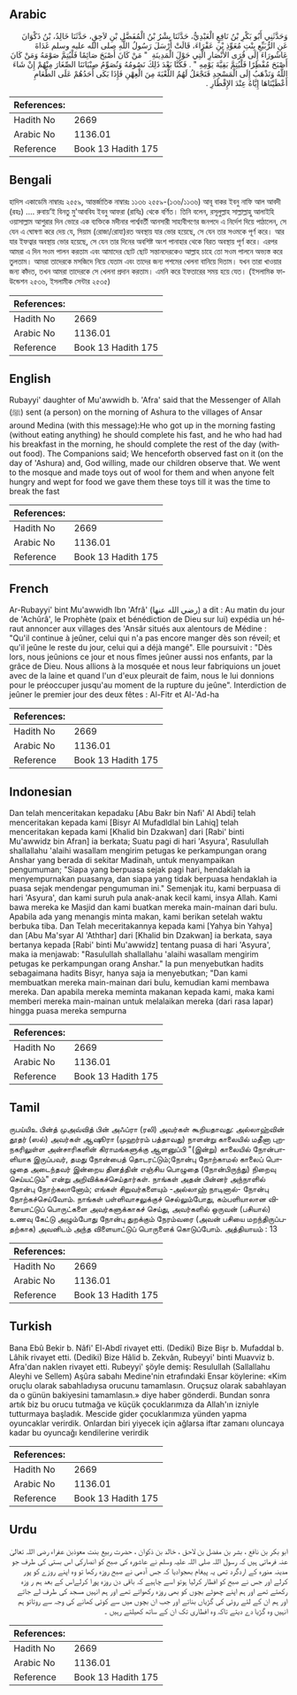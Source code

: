## Arabic


<div dir="rtl" lang="ar" style={{fontSize:'larger',backgroundColor:'#f8f9fa',padding:20}}>
وَحَدَّثَنِي أَبُو بَكْرِ بْنُ نَافِعٍ الْعَبْدِيُّ، حَدَّثَنَا بِشْرُ بْنُ الْمُفَضَّلِ بْنِ لاَحِقٍ، حَدَّثَنَا خَالِدُ، بْنُ ذَكْوَانَ عَنِ الرُّبَيِّعِ بِنْتِ مُعَوِّذِ بْنِ عَفْرَاءَ، قَالَتْ أَرْسَلَ رَسُولُ اللَّهِ صلى الله عليه وسلم غَدَاةَ عَاشُورَاءَ إِلَى قُرَى الأَنْصَارِ الَّتِي حَوْلَ الْمَدِينَةِ ‏ "‏ مَنْ كَانَ أَصْبَحَ صَائِمًا فَلْيُتِمَّ صَوْمَهُ وَمَنْ كَانَ أَصْبَحَ مُفْطِرًا فَلْيُتِمَّ بَقِيَّةَ يَوْمِهِ ‏"‏ ‏.‏ فَكُنَّا بَعْدَ ذَلِكَ نَصُومُهُ وَنُصَوِّمُ صِبْيَانَنَا الصِّغَارَ مِنْهُمْ إِنْ شَاءَ اللَّهُ وَنَذْهَبُ إِلَى الْمَسْجِدِ فَنَجْعَلُ لَهُمُ اللُّعْبَةَ مِنَ الْعِهْنِ فَإِذَا بَكَى أَحَدُهُمْ عَلَى الطَّعَامِ أَعْطَيْنَاهَا إِيَّاهُ عِنْدَ الإِفْطَارِ ‏.‏
</div>
<div style={{backgroundColor:'#f8f9fa',padding:20, marginBottom: 10}}><table> <thead> <tr> <th>References:</th> <th></th> </tr> </thead> <tbody><tr><td>Hadith No</td><td>2669</td></tr><tr><td>Arabic No</td><td>1136.01</td></tr><tr><td>Reference</td><td>Book 13 Hadith 175</td></tr></tbody></table></div>

## Bengali


<div dir="ltr" lang="bn" style={{fontSize:'larger',backgroundColor:'#f8f9fa',padding:20}}>
হাদিস একাডেমি নাম্বারঃ ২৫৫৯, আন্তর্জাতিক নাম্বারঃ ১১৩৬ ২৫৫৯-(১৩৬/১১৩৬) আবূ বাকর ইবনু নাফি আল আবদী (রহঃ) .... রুবায়’ই বিনতু মু'আববিয ইবনু আফরা (রাযিঃ) থেকে বর্ণিত। তিনি বলেন, রসূলুল্লাহ সাল্লাল্লাহু আলাইহি ওয়াসাল্লাম আশুরার দিন ভোরে এক ব্যক্তিকে মদীনার পার্শ্ববর্তী আনসারী সাহাবীগণের জনপদে এ নির্দেশ দিয়ে পাঠালেন, সে যেন এ ঘোষণা করে দেয় যে, সিয়াম (রোজা/রোযা)রত অবস্থায় যার ভোর হয়েছে, সে যেন তার সওমকে পূর্ণ করে। আর যার ইফত্বার অবস্থায় ভোর হয়েছে, সে যেন তার দিনের অবশিষ্ট অংশ পানাহার থেকে বিরত অবস্থায় পূর্ণ করে। এরপর আমরা এ দিন সওম পালন করতাম এবং আমাদের ছোট ছোট সন্তানদেরকেও আল্লাহ চাহে তো সওম পালনে অভ্যস্ত করে তুলতাম। আমরা তাদেরকে মসজিদে নিয়ে যেতাম এবং তাদের জন্য পশমের খেলনা বানিয়ে দিতাম। যখন তারা খাওয়ার জন্য কাঁদত, তখন আমরা তাদেরকে সে খেলনা প্রদান করতাম। এমনি করে ইফতারের সময় হয়ে যেত। (ইসলামিক ফাউন্ডেশন ২৫৩৬, ইসলামীক সেন্টার ২৫৩৫)
</div>
<div style={{backgroundColor:'#f8f9fa',padding:20, marginBottom: 10}}><table> <thead> <tr> <th>References:</th> <th></th> </tr> </thead> <tbody><tr><td>Hadith No</td><td>2669</td></tr><tr><td>Arabic No</td><td>1136.01</td></tr><tr><td>Reference</td><td>Book 13 Hadith 175</td></tr></tbody></table></div>

## English


<div dir="ltr" lang="en" style={{fontSize:'larger',backgroundColor:'#f8f9fa',padding:20}}>
Rubayyi' daughter of Mu'awwidh b. 'Afra' said that the Messenger of Allah (ﷺ) sent (a person) on the morning of Ashura to the villages of Ansar around Medina (with this message):He who got up in the morning fasting (without eating anything) he should complete his fast, and he who had had his breakfast in the morning, he should complete the rest of the day (without food). The Companions said; We henceforth observed fast on it (on the day of 'Ashura) and, God willing, made our children observe that. We went to the mosque and made toys out of wool for them and when anyone felt hungry and wept for food we gave them these toys till it was the time to break the fast
</div>
<div style={{backgroundColor:'#f8f9fa',padding:20, marginBottom: 10}}><table> <thead> <tr> <th>References:</th> <th></th> </tr> </thead> <tbody><tr><td>Hadith No</td><td>2669</td></tr><tr><td>Arabic No</td><td>1136.01</td></tr><tr><td>Reference</td><td>Book 13 Hadith 175</td></tr></tbody></table></div>

## French


<div dir="ltr" lang="fr" style={{fontSize:'larger',backgroundColor:'#f8f9fa',padding:20}}>
Ar-Rubayyi' bint Mu'awwidh Ibn 'Afrâ' (رضي الله عنها) a dit : Au matin du jour de 'Achûrâ', le Prophète (paix et bénédiction de Dieu sur lui) expédia un héraut annoncer aux villages des 'Ansâr situés aux alentours de Médine : "Qu'il continue à jeûner, celui qui n'a pas encore manger dès son réveil; et qu'il jeûne le reste du jour, celui qui a déjà mangé". Elle poursuivit : "Dès lors, nous jeûnions ce jour et nous fîmes jeûner aussi nos enfants, par la grâce de Dieu. Nous allions à la mosquée et nous leur fabriquions un jouet avec de la laine et quand l'un d'eux pleurait de faim, nous le lui donnions pour le préoccuper jusqu'au moment de la rupture du jeûne". Interdiction de jeûner le premier jour des deux fêtes : Al-Fitr et Al-'Ad-ha
</div>
<div style={{backgroundColor:'#f8f9fa',padding:20, marginBottom: 10}}><table> <thead> <tr> <th>References:</th> <th></th> </tr> </thead> <tbody><tr><td>Hadith No</td><td>2669</td></tr><tr><td>Arabic No</td><td>1136.01</td></tr><tr><td>Reference</td><td>Book 13 Hadith 175</td></tr></tbody></table></div>

## Indonesian


<div dir="ltr" lang="id" style={{fontSize:'larger',backgroundColor:'#f8f9fa',padding:20}}>
Dan telah menceritakan kepadaku [Abu Bakr bin Nafi' Al Abdi] telah menceritakan kepada kami [Bisyr Al Mufadldlal bin Lahiq] telah menceritakan kepada kami [Khalid bin Dzakwan] dari [Rabi' binti Mu'awwidz bin Afran] ia berkata; Suatu pagi di hari 'Asyura', Rasulullah shallallahu 'alaihi wasallam mengirim petugas ke perkampungan orang Anshar yang berada di sekitar Madinah, untuk menyampaikan pengumuman; "Siapa yang berpuasa sejak pagi hari, hendaklah ia menyempurnakan puasanya, dan siapa yang tidak berpuasa hendaklah ia puasa sejak mendengar pengumuman ini." Semenjak itu, kami berpuasa di hari 'Asyura', dan kami suruh pula anak-anak kecil kami, insya Allah. Kami bawa mereka ke Masjid dan kami buatkan mereka main-mainan dari bulu. Apabila ada yang menangis minta makan, kami berikan setelah waktu berbuka tiba. Dan Telah meceritakannya kepada kami [Yahya bin Yahya] dan [Abu Ma'syar Al 'Aththar] dari [Khalid bin Dzakwan] ia berkata, saya bertanya kepada [Rabi' binti Mu'awwidz] tentang puasa di hari 'Asyura', maka ia menjawab: "Rasulullah shallallahu 'alaihi wasallam mengirim petugas ke perkampungan orang Anshar." Ia pun menyebutkan hadits sebagaimana hadits Bisyr, hanya saja ia menyebutkan; "Dan kami membuatkan mereka main-mainan dari bulu, kemudian kami membawa mereka. Dan apabila mereka meminta makanan kepada kami, maka kami memberi mereka main-mainan untuk melalaikan mereka (dari rasa lapar) hingga puasa mereka sempurna
</div>
<div style={{backgroundColor:'#f8f9fa',padding:20, marginBottom: 10}}><table> <thead> <tr> <th>References:</th> <th></th> </tr> </thead> <tbody><tr><td>Hadith No</td><td>2669</td></tr><tr><td>Arabic No</td><td>1136.01</td></tr><tr><td>Reference</td><td>Book 13 Hadith 175</td></tr></tbody></table></div>

## Tamil


<div dir="ltr" lang="ta" style={{fontSize:'larger',backgroundColor:'#f8f9fa',padding:20}}>
ருபய்யிஉ பின்த் முஅவ்வித் பின் அஃப்ரா (ரலி) அவர்கள் கூறியதாவது: அல்லாஹ்வின் தூதர் (ஸல்) அவர்கள் ஆஷூரா (முஹர்ரம் பத்தாவது) நாளன்று காலையில் மதீனா புறநகரிலுள்ள அன்சாரிகளின் கிராமங்களுக்கு ஆளனுப்பி "(இன்று) காலையில் நோன்பாளியாக இருப்பவர், தமது நோன்பைத் தொடரட்டும்;நோன்பு நோற்காமல் காலைப் பொழுதை அடைந்தவர் இன்றைய தினத்தின் எஞ்சிய பொழுதை (நோன்பிருந்து) நிறைவு செய்யட்டும்" என்று அறிவிக்கச்செய்தார்கள். நாங்கள் அதன் பின்னர் அந்நாளில் நோன்பு நோற்கலானோம்; எங்கள் சிறுவர்களையும் -அல்லாஹ் நாடினால்- நோன்பு நோற்கச்செய்வோம். நாங்கள் பள்ளிவாசலுக்குச் செல்லும்போது, கம்பளியாலான விளையாட்டுப் பொருட்களை அவர்களுக்காகச் செய்து, அவர்களில் ஒருவன் (பசியால்) உணவு கேட்டு அழும்போது நோன்பு துறக்கும் நேரம்வரை (அவன் பசியை மறந்திருப்பதற்காக) அவனிடம் அந்த விளையாட்டுப் பொருளைக் கொடுப்போம். அத்தியாயம் : 13
</div>
<div style={{backgroundColor:'#f8f9fa',padding:20, marginBottom: 10}}><table> <thead> <tr> <th>References:</th> <th></th> </tr> </thead> <tbody><tr><td>Hadith No</td><td>2669</td></tr><tr><td>Arabic No</td><td>1136.01</td></tr><tr><td>Reference</td><td>Book 13 Hadith 175</td></tr></tbody></table></div>

## Turkish


<div dir="ltr" lang="tr" style={{fontSize:'larger',backgroundColor:'#f8f9fa',padding:20}}>
Bana Ebû Bekir b. Nâfi' El-Abdî rivayet etti. (Dediki) Bize Bişr b. Mufaddal b. Lâhik rivayet etti. (Dediki) Bize Hâlid b. Zekvân, Rubeyyi' binti Muavviz b. Afra'dan naklen rivayet etti. Rubeyyi' şöyle demiş: Resulullah (Sallallahu Aleyhi ve Sellem) Aşûra sabahı Medine'nin etrafındaki Ensar köylerine: «Kim oruçlu olarak sabahladıysa orucunu tamamlasın. Oruçsuz olarak sabahlayan da o günün bakiyesini tamamlasın.» diye haber gönderdi. Bundan sonra artık biz bu orucu tutmağa ve küçük çocuklarımıza da Allah'ın izniyle tutturmaya başladık. Mescide gider çocuklarımıza yünden yapma oyuncaklar verirdik. Onlardan biri yiyecek için ağlarsa iftar zamanı oluncaya kadar bu oyuncağı kendilerine verirdik
</div>
<div style={{backgroundColor:'#f8f9fa',padding:20, marginBottom: 10}}><table> <thead> <tr> <th>References:</th> <th></th> </tr> </thead> <tbody><tr><td>Hadith No</td><td>2669</td></tr><tr><td>Arabic No</td><td>1136.01</td></tr><tr><td>Reference</td><td>Book 13 Hadith 175</td></tr></tbody></table></div>

## Urdu


<div dir="rtl" lang="ur" style={{fontSize:'larger',backgroundColor:'#f8f9fa',padding:20}}>
ابو بکر بن نافع ، بشر بن مفضل بن لاحق ، خالد بن ذکوان ، حضرت ربیع بنت معوذبن عفراء رضی اللہ تعالیٰ عنہ فرماتی ہیں کہ رسول اللہ صلی اللہ علیہ وسلم نے عاشورہ کی صبح کو انصارکی اس بستی کی طرف جو مدینہ منورہ کے اردگرد تھی یہ پیغام بھجوادیا کہ جس آدمی نے صبح روزہ رکھا تو وہ اپنے روزے کو پور کرلے اور جس نے صبح کو افطار کرلیا ہوتو اسے چاہیے کہ باقی دن روزہ پورا کرلےاس کے بعد ہم ر وزہ رکھتے تھے اور ہم اپنے چھوٹے بچوں کو بھی روزہ رکھواتے تھے اور ہم انہیں مسجد کی طرف لے جاتے اور ہم ان کے لئے روئی کی گڑیاں بناتے اور جب ان بچوں میں سے کوئی کھانے کی وجہ سے روتاتو ہم انہیں وہ گڑیا دے دیتے تاکہ وہ افطاری تک ان کے ساتھ کھیلتے رہیں ۔
</div>
<div style={{backgroundColor:'#f8f9fa',padding:20, marginBottom: 10}}><table> <thead> <tr> <th>References:</th> <th></th> </tr> </thead> <tbody><tr><td>Hadith No</td><td>2669</td></tr><tr><td>Arabic No</td><td>1136.01</td></tr><tr><td>Reference</td><td>Book 13 Hadith 175</td></tr></tbody></table></div>